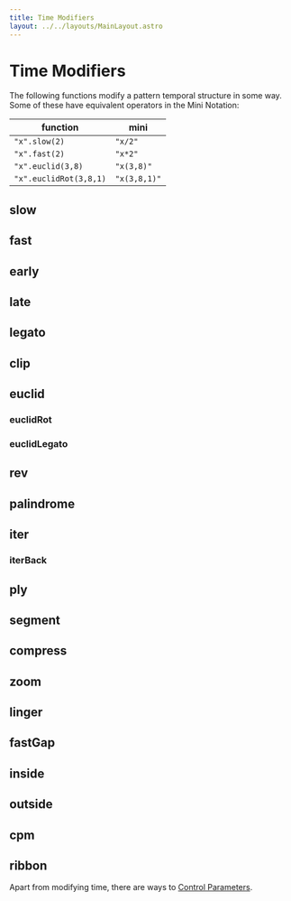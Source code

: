 ```yaml
---
title: Time Modifiers
layout: ../../layouts/MainLayout.astro
---
```



# Time Modifiers

The following functions modify a pattern temporal structure in some way.
Some of these have equivalent operators in the Mini Notation:

| function               | mini         |
| ---------------------- | ------------ |
| `"x".slow(2)`          | `"x/2"`      |
| `"x".fast(2)`          | `"x*2"`      |
| `"x".euclid(3,8)`      | `"x(3,8)"`   |
| `"x".euclidRot(3,8,1)` | `"x(3,8,1)"` |

## slow

<JsDoc client:idle name="Pattern.slow" h={0} />

## fast

<JsDoc client:idle name="Pattern.fast" h={0} />

## early

<JsDoc client:idle name="Pattern.early" h={0} />

## late

<JsDoc client:idle name="Pattern.late" h={0} />

## legato

<JsDoc client:idle name="Pattern.legato" h={0} />

## clip

<JsDoc client:idle name="clip" h={0} />

## euclid

<JsDoc client:idle name="Pattern.euclid" h={0} />

### euclidRot

<JsDoc client:idle name="Pattern.euclidRot" h={0} />

### euclidLegato

<JsDoc client:idle name="Pattern.euclidLegato" h={0} />

## rev

<JsDoc client:idle name="Pattern.rev" h={0} />

## palindrome

<JsDoc client:idle name="palindrome" h={0} />

## iter

<JsDoc client:idle name="Pattern.iter" h={0} />

### iterBack

<JsDoc client:idle name="Pattern.iterBack" h={0} />

## ply

<JsDoc client:idle name="ply" h={0} />

## segment

<JsDoc client:idle name="segment" h={0} />

## compress

<JsDoc client:idle name="compress" h={0} />

## zoom

<JsDoc client:idle name="zoom" h={0} />

## linger

<JsDoc client:idle name="linger" h={0} />

## fastGap

<JsDoc client:idle name="fastGap" h={0} />

## inside

<JsDoc client:idle name="inside" h={0} />

## outside

<JsDoc client:idle name="outside" h={0} />

## cpm

<JsDoc client:idle name="cpm" h={0} />

## ribbon

<JsDoc client:idle name="ribbon" h={0} />

Apart from modifying time, there are ways to [Control Parameters](functions/value-modifiers).
